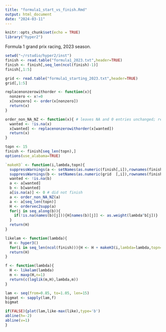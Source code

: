 ```yaml
---
title: "formula1_start_vs_finish.Rmd"
output: html_document
date: "2024-03-11"
---
```


```r
knitr::opts_chunk$set(echo = TRUE)
library("hyper2")
```



Formula 1 grand prix racing, 2023 season.

```r
setwd("~/rstudio/hyper2/inst")
finish <- read.table("formula1_2023.txt",header=TRUE)
finish <- finish[,seq_len(ncol(finish)-1)]
finish[,1:5]
```


```r
grid <- read.table("formula1_starting_2023.txt",header=TRUE)
grid[,1:5]
```


```r
replacenonzerowithorder <- function(x){
  nonzero <- x!=0
  x[nonzero] <- order(x[nonzero])
  return(x)
}

order_non_NA_NZ <- function(x){ # leaves NA and 0 entries unchanged; replaces other elements with their order
  wanted <- !is.na(x)
  x[wanted] <- replacenonzerowithorder(x[wanted])
  return(x)
}

topn <- 15
finish <- finish[seq_len(topn),]
options(use_alabama=TRUE)

`makeH3` <- function(i,lambda,topn){
  suppressWarnings(a <- setNames(as.numeric(finish[,i]),rownames(finish)))
  suppressWarnings(b <- setNames(as.numeric(grid  [,i]),rownames(finish)))
  wanted <- !is.na(b)
  a <- a[wanted]
  b <- b[wanted]
  a[is.na(a)] <- 0 # did not finish
  a <- order_non_NA_NZ(a)
  a <- a[seq_len(topn)]
  H <- ordervec2supp(a)
  for(j in seq_along(b)){
    if(!is.na(names(b)[j])){H[names(b)[j]] <- as.weight(lambda^b[j])}
  }
  return(H)
}

likelam <- function(lambda){
  H <- hyper3()
  for(i in seq_len(ncol(finish))){H <- H + makeH3(i,lambda=lambda,topn=topn)}
  return(H)
}
```


```r
f <- function(lambda){
  H <- likelam(lambda)
  m <- maxp(H,n=1)
  return(c(loglik(m,H),lambda,m))
}
```


```r
lam <- seq(from=0.85, to=1.05, len=15)
bigmat <- sapply(lam,f)
bigmat
```

```r
if(FALSE){plot(lam,like-max(like),type='b')
abline(h=-2)
abline(v=1)
}
```


